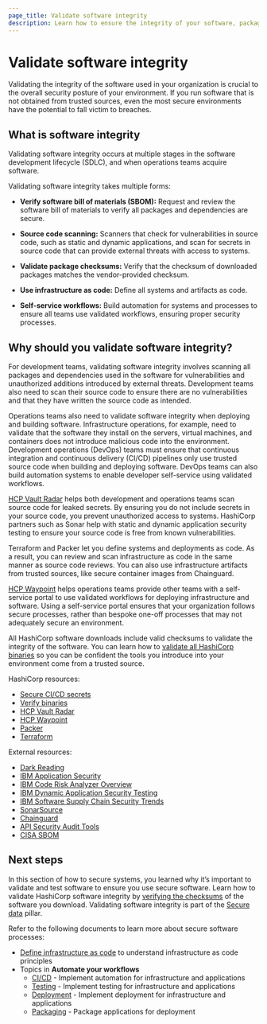 ```yaml
---
page_title: Validate software integrity
description: Learn how to ensure the integrity of your software, packages, and tools used in your environment.
---
```


# Validate software integrity

Validating the integrity of the software used in your organization is crucial to
the overall security posture of your environment. If you run software that is
not obtained from trusted sources, even the most secure environments have the
potential to fall victim to breaches.

## What is software integrity

Validating software integrity occurs at multiple stages in the software
development lifecycle (SDLC), and when operations teams acquire software.

Validating software integrity takes multiple forms:

- **Verify software bill of materials (SBOM):** Request and review the software
  bill of materials to verify all packages and dependencies are secure.

- **Source code scanning:** Scanners that check for vulnerabilities in source
  code, such as static and dynamic applications, and scan for secrets in source
  code that can provide external threats with access to systems.

- **Validate package checksums:** Verify that the checksum of downloaded
  packages matches the vendor-provided checksum.

- **Use infrastructure as code:** Define all systems and artifacts as code.

- **Self-service workflows:** Build automation for systems and processes to
  ensure all teams use validated workflows, ensuring proper security processes.

## Why should you validate software integrity?

For development teams, validating software integrity involves scanning all
packages and dependencies used in the software for vulnerabilities and
unauthorized additions introduced by external threats. Development teams also
need to scan their source code to ensure there are no vulnerabilities and that
they have written the source code as intended.

Operations teams also need to validate software integrity when deploying and
building software. Infrastructure operations, for example, need to validate that
the software they install on the servers, virtual machines, and containers does
not introduce malicious code into the environment. Development operations
(DevOps) teams must ensure that continuous integration and continuous delivery
(CI/CD) pipelines only use trusted source code when building and deploying
software. DevOps teams can also build automation systems to enable developer
self-service using validated workflows.

[HCP Vault Radar](https://portal.cloud.hashicorp.com/sign-in) helps both
development and operations teams scan source code for leaked secrets. By
ensuring you do not include secrets in your source code, you prevent
unauthorized access to systems. HashiCorp partners such as Sonar help with
static and dynamic application security testing to ensure your source code is
free from known vulnerabilities.

Terraform and Packer let you define systems and deployments as code. As a
result, you can review and scan infrastructure as code in the same manner as
source code reviews. You can also use infrastructure artifacts from trusted
sources, like secure container images from Chainguard.

[HCP Waypoint](https://portal.cloud.hashicorp.com/sign-in) helps operations
teams provide other teams with a self-service portal to use validated workflows
for deploying infrastructure and software. Using a self-service portal ensures
that your organization follows secure processes, rather than bespoke one-off
processes that may not adequately secure an environment.

All HashiCorp software downloads include valid checksums to validate the
integrity of the software. You can learn how to [validate all HashiCorp
binaries](/well-architected-framework/verify-hashicorp-binary) so you can be
confident the tools you introduce into your environment come from a trusted
source.

HashiCorp resources:

- [Secure CI/CD secrets](/well-architected-framework/secure-systems/secure-applications/ci-cd-secrets)
- [Verify binaries](/well-architected-framework/resources/verify-hashicorp-binary)
- [HCP Vault Radar](/hcp/docs/vault-radar)
- [HCP Waypoint](/waypoint)
- [Packer](/packer)
- [Terraform](/terraform)

External resources:

- [Dark Reading](https://www.darkreading.com/application-security/supply-chain-attacks-github-actions-gravity-forms-npm)
- [IBM Application Security](https://www.ibm.com/think/topics/application-security)
- [IBM Code Risk Analyzer Overview](https://mediacenter.ibm.com/media/Code+Risk+Analyzer+Overview%3A+Vulnerability+Scanning+for+Git+Repositories/1_1g8yd7cj)
- [IBM Dynamic Application Security Testing](https://www.ibm.com/think/topics/dynamic-application-security-testing)
- [IBM Software Supply Chain Security Trends](https://www.ibm.com/think/insights/4-trends-in-software-supply-chain-security)
- [SonarSource](https://www.sonarsource.com/)
- [Chainguard](https://www.chainguard.dev/)
- [API Security Audit Tools](https://apisecurity.io/tools/audit/)
- [CISA SBOM](https://www.cisa.gov/sbom)

## Next steps

In this section of how to secure systems, you learned why it’s
important to validate and test software to ensure you use secure software. Learn
how to validate HashiCorp software integrity by [verifying the
checksums](/well-architected-framework/verify-hashicorp-binary) of the software
you download. Validating software integrity is part of the [Secure
data](/well-architected-framework/secure-systems/data) pillar.

Refer to the following documents to learn more about secure software processes:

- [Define infrastructure as code](/well-architected-framework/define-and-automate-processes/define/infrastructure) to understand infrastructure as code principles
- Topics in **Automate your workflows**
  - [CI/CD](/well-architected-framework/define-and-automate-processes/automate/cicd) - Implement automation for infrastructure and applications
  - [Testing](/well-architected-framework/define-and-automate-processes/automate/testing) - Implement testing for infrastructure and applications
  - [Deployment](/well-architected-framework/define-and-automate-processes/automate/deployments) - Implement deployment for infrastructure and applications
  - [Packaging](/well-architected-framework/define-and-automate-processes/automate/packaging) - Package applications for deployment
